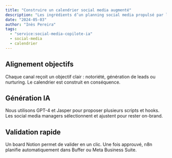 ```yaml
---
title: "Construire un calendrier social media augmenté"
description: "Les ingrédients d’un planning social media propulsé par l’IA et validé par nos experts."
date: "2024-05-03"
author: "Inès Pereira"
tags:
  - "service:social-media-copilote-ia"
  - social-media
  - calendrier
---
```


## Alignement objectifs

Chaque canal reçoit un objectif clair : notoriété, génération de leads ou nurturing. Le calendrier est construit en conséquence.

## Génération IA

Nous utilisons GPT-4 et Jasper pour proposer plusieurs scripts et hooks. Les social media managers sélectionnent et ajustent pour rester on-brand.

## Validation rapide

Un board Notion permet de valider en un clic. Une fois approuvé, n8n planifie automatiquement dans Buffer ou Meta Business Suite.
